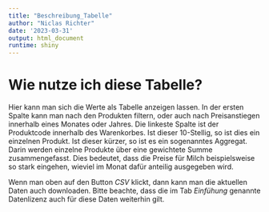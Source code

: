 ```yaml
---
title: "Beschreibung_Tabelle"
author: "Niclas Richter"
date: '2023-03-31'
output: html_document
runtime: shiny
---
```

# Wie nutze ich diese Tabelle?
Hier kann man sich die Werte als Tabelle anzeigen lassen. In der ersten Spalte
kann man nach den Produkten filtern, oder auch nach Preisanstiegen innerhalb
eines Monates oder Jahres. Die linkeste Spalte ist der Produktcode innerhalb
des Warenkorbes. Ist dieser 10-Stellig, so ist dies ein einzelnen Produkt. Ist
dieser kürzer, so ist es ein sogenanntes Aggregat. Darin werden einzelne Produkte
über eine gewichtete Summe zusammengefasst. Dies bedeutet, dass die Preise für
Milch beispielsweise so stark eingehen, wieviel im Monat dafür anteilig ausgegeben wird.

Wenn man oben auf den Button *CSV* klickt, dann kann man die aktuellen
Daten auch downloaden. Bitte beachte, dass die im Tab *Einfühung* 
genannte Datenlizenz auch
für diese Daten weiterhin gilt.
